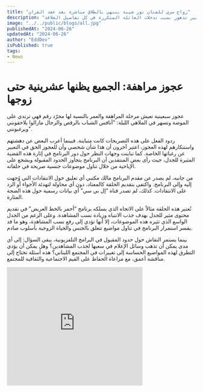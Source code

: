```yaml
---
title: "زواج سري للفنان نور شيبة ينتهي بالطلاق مباشرة بعد عقد القران"
description: "الفنان نور شيبة يكشف عن زواجه السري الذي انتهى بالطلاق بعد عقد القران. يوضح نور أن الزواج التقليدي مع قريبته من المنستير تدهور بسبب تدخلات العائلة المتكررة في كل تفاصيل العلاقة."
image: "../../public/blogs/all.jpg"
publishedAt: "2024-06-26"
updatedAt: "2024-06-26"
author: "EddDev"
isPublished: true
tags:
- News
---
```


# عجوز مراهفة: الجميع يظنها عشرينية حتى زوجها

عجوز سبعينية تعيش مرحلة المراهقة والعمر بالنسبة لها مجرّد رقم فهي ترتدي على الموضة وتسهر في الملاهي الليلة: "أنافس الشباب بالرقص والرجال مازالوا يلاحقونني ويرغبونني".

ردود الفعل على هذه التصريحات كانت متباينة. فبينما أعرب البعض عن دهشتهم واستنكارهم لهذه العجوز، اعتبر آخرون أن هذا شأن شخصي وأن للعجوز الحق في التعبير عن رغباتها الخاصة. كما تباينت وجهات النظر حول دور البرنامج في إثارة هذه القضية المثيرة للجدل، حيث رأى بعض المنتقدين أن البرنامج يتجاوز الحدود المقبولة ويشجع على الإباحية من خلال تناول موضوعات جنسية صريحة في حلقاته.

من جانبه، لم يصدر عن مقدم البرنامج مالك مكتبي أي تعليق حول الانتقادات التي وُجهت إليه وإلى البرنامج. واكتفى بتقديم الحلقة كالمعتاد، دون أي محاولة لتهدئة الأجواء أو الرد على الانتقادات. كذلك، لم تصدر قناة “إل بي سي” أي بيانات رسمية حول هذه الضجة المثارة.

تُعتبر هذه الحلقة مثالاً على الاتجاه الذي يسلكه برنامج “أحمر بالخط العريض” في تقديم محتوى مثير للجدل بهدف جذب الانتباه وزيادة نسب المشاهدة. وعلى الرغم من الجدل الواسع الذي تثيره هذه الموضوعات، إلا أنها تؤدي إلى رفع نسب المشاهدة، وهو ما قد يفسر استمرار البرنامج في تناول مواضيع تتعلق بالجنس والحياة الزوجية بأسلوب صادم.

بينما يستمر النقاش حول حدود المقبول في البرامج التلفزيونية، يبقى السؤال: إلى أي مدى يمكن أن تذهب وسائل الإعلام في سعيها لجذب المشاهدين؟ وهل يمكن أن يؤدي التطرق لهذه المواضيع الحساسة إلى تغييرات في المجتمع اللبناني؟ هذه أسئلة تحتاج إلى مناقشة أعمق، مع مراعاة الحفاظ على القيم الاجتماعية والثقافية للمجتمع.

<iframe width="360" height="315" src="https://www.youtube.com/embed/xsu_zleSFnk" frameborder="0" allowfullscreen></iframe>

